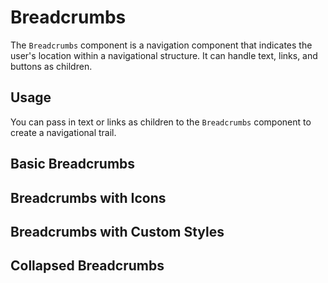 

<Meta title="Components/Breadcrumbs" component={Breadcrumbs} of={Stories} />

# Breadcrumbs

The `Breadcrumbs` component is a navigation component that indicates the user's location within a navigational structure. It can handle text, links, and buttons as children.

## Usage

You can pass in text or links as children to the `Breadcrumbs` component to create a navigational trail.

## Basic Breadcrumbs

<Canvas>
  <Story of={Stories.Basic} />
</Canvas>

## Breadcrumbs with Icons

<Canvas>
  <Story of={Stories.WithIcons} />
</Canvas>

## Breadcrumbs with Custom Styles

<Canvas>
  <Story of={Stories.CustomStyles} />
</Canvas>

## Collapsed Breadcrumbs

<Canvas>
  <Story of={Stories.Collapsed} />
</Canvas>
